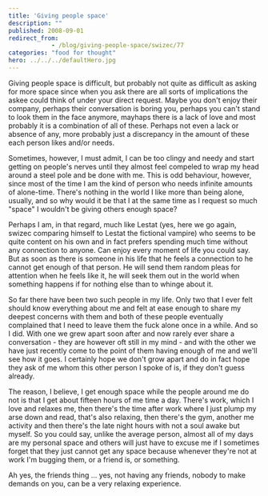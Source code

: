 ```yaml
---
title: 'Giving people space'
description: ""
published: 2008-09-01
redirect_from: 
            - /blog/giving-people-space/swizec/77
categories: "food for thought"
hero: ../../../defaultHero.jpg
---
```

Giving people space is difficult, but probably not quite as difficult as asking for more space since when you ask there are all sorts of implications the askee could think of under your direct request. Maybe you don&#x27;t enjoy their company, perhaps their conversation is boring you, perhaps you can&#x27;t stand to look them in the face anymore, mayhaps there is a lack of love and most probably it is a combination of all of these. Perhaps not even a lack or absence of any, more probably just a discrepancy in the amount of these each person likes and/or needs.

Sometimes, however, I must admit, I can be too clingy and needy and start getting on people&#x27;s nerves until they almost feel compeled to wrap my head around a steel pole and be done with me. This is odd behaviour, however, since most of the time I am the kind of person who needs infinite amounts of alone-time. There&#x27;s nothing in the world I like more than being alone, usually, and so why would it be that I at the same time as I request so much &quot;space&quot; I wouldn&#x27;t be giving others enough space?

Perhaps I am, in that regard, much like Lestat (yes, here we go again, swizec comparing himself to Lestat the fictional vampire) who seems to be quite content on his own and in fact prefers spending much time without any connection to anyone. Can enjoy every moment of life you could say. But as soon as there is someone in his life that he feels a connection to he cannot get enough of that person. He will send them random pleas for attention when he feels like it, he will seek them out in the world when something happens if for nothing else than to whinge about it.

So far there have been two such people in my life. Only two that I ever felt should know everything about me and felt at ease enough to share my deepest concerns with them and both of these people eventually complained that I need to leave them the fuck alone once in a while. And so I did. With one we grew apart soon after and now rarely ever share a conversation - they are however oft still in my mind - and with the other we have just recently come to the point of them having enough of me and we&#x27;ll see how it goes. I certainly hope we don&#x27;t grow apart and do in fact hope they ask of me whom this other person I spoke of is, if they don&#x27;t guess already.

The reason, I believe, I get enough space while the people around me do not is that I get about fifteen hours of me time a day. There&#x27;s work, which I love and relaxes me, then there&#x27;s the time after work where I just plump my arse down and read, that&#x27;s also relaxing, then there&#x27;s the gym, another me activity and then there&#x27;s the late night hours with not a soul awake but myself. So you could say, unlike the average person, almost all of my days are my personal space and others will just have to excuse me if I sometimes forget that they just cannot get any space because whenever they&#x27;re not at work I&#x27;m bugging them, or a friend is, or something.

Ah yes, the friends thing ... yes, not having any friends, nobody to make demands on you, can be a very relaxing experience.
